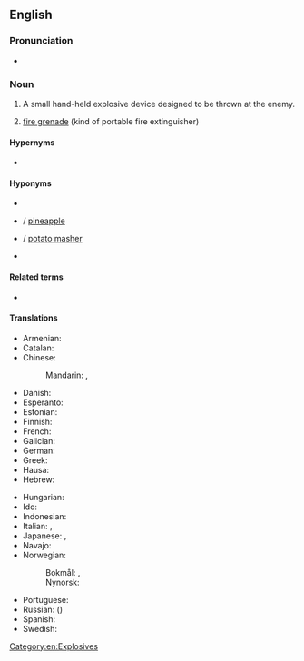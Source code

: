 ==English==
{{wikipedia}}

===Pronunciation===
* {{IPA|/ˈhænd.ɡɹəˈneɪd/|/ˈhænd.ɡɝˈneɪd/|lang=en}}

===Noun===
{{en-noun}}

# {{lb|en|military}} A small hand-held explosive device designed to be thrown at the enemy.
# {{lb|en|archaic}} [[fire grenade]] (kind of portable fire extinguisher)

====Hypernyms====
* {{l|en|grenade}}

====Hyponyms====
* {{l|en|Mills bomb}}
* {{l|en|pineapple grenade}} / [[pineapple]]
* {{l|en|potato-masher grenade}} / [[potato masher]]
* {{l|en|grenado}}

====Related terms====
* {{l|en|grenade}}

====Translations====
{{trans-top|explosive device}}
* Armenian: {{t+|hy|նռնակ}}
* Catalan: {{t|ca|granada de mà|f}}
* Chinese:
*: Mandarin: {{t+|cmn|手榴彈|sc=Hani}}, {{t+|cmn|手榴弹|tr=shǒuliúdàn|sc=Hani}}
* Danish: {{t|da|håndgranat|c}}
* Esperanto: {{t|eo|mangrenado}}
* Estonian: {{t|et|käsigranaat}}
* Finnish: {{t+|fi|käsikranaatti}}
* French: {{t|fr|grenade à main|f}}
* Galician: {{t+|gl|granada de man}}
* German: {{t+|de|Handgranate|f}}
* Greek: {{t+|el|χειροβομβίδα|f}}
* Hausa: {{t|ha|gurnet|f|alt=gùr̃nêt}}
* Hebrew: {{t|he|רמון יד|tr=rimon yad}}
{{trans-mid}}
* Hungarian: {{t+|hu|kézigránát}}
* Ido: {{t+|io|grenado}}
* Indonesian: {{t|id|granat tangan}}
* Italian: {{t+|it|granata|f}}, {{t|it|bomba a mano|f}}
* Japanese: {{t+|ja|手榴弾|tr=てりゅうだん, teryūdan, しゅりゅうだん, shuryūdan|sc=Jpan}}, {{t|ja|手投げ弾|tr=てなげだん, tenagedan|sc=Jpan}}
* Navajo: {{t|nv|dadilhóni aheltłʼidígíí}}
* Norwegian:
*: Bokmål: {{t|nb|håndgranat|m}}, {{t|nb|handgranat|m}}
*: Nynorsk: {{t|nn|handgranat|m}}
* Portuguese: {{t|pt|granada de mão|f}}
* Russian: ({{l|ru|ручной|ручна́я}}) {{t+|ru|грана́та|f}}
* Spanish: {{t|es|granada de mano|f}}
* Swedish: {{t+|sv|handgranat|c}}
{{trans-bottom}}

[[Category:en:Explosives]]